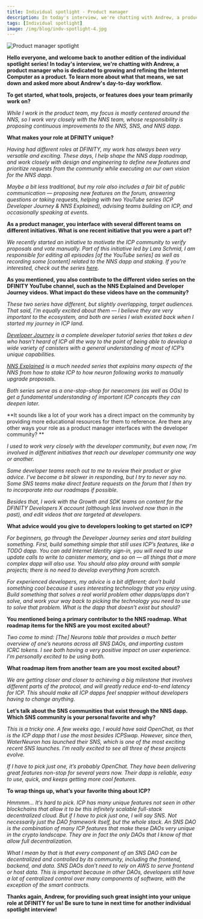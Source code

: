 ```yaml
---
title: Individual spotlight - Product manager
description: In today's interview, we're chatting with Andrew, a product manager who is dedicated to growing and refining the Internet Computer as a product.
tags: [Individual spotlight]
image: /img/blog/indv-spotlight-4.jpg
---
```


![Product manager spotlight](../../static/img/blog/indv-spotlight-4.jpg)

**Hello everyone, and welcome back to another edition of the individual spotlight series! In today's interview, we're chatting with Andrew, a product manager who is dedicated to growing and refining the Internet Computer as a product. To learn more about what that means, we sat down and asked more about Andrew's day-to-day workflow.**

**To get started, what tools, projects, or features does your team primarily work on?**

*While I work in the product team, my focus is mostly centered around the NNS, so I work very closely with the NNS team, whose responsibility is proposing continuous improvements to the NNS, SNS, and NNS dapp.*

**What makes your role at DFINITY unique?**

*Having had different roles at DFINITY, my work has always been very versatile and exciting. These days, I help shape the NNS dapp roadmap, and work closely with design and engineering to define new features and prioritize requests from the community while executing on our own vision for the NNS dapp.*

*Maybe a bit less traditional, but my role also includes a fair bit of public communication — proposing new features on the forum, answering questions or taking requests, helping with two YouTube series (ICP Developer Journey & NNS Explained), advising teams building on ICP, and occasionally speaking at events.*

**As a product manager, you interface with several different teams on different initiatives. What is one recent initiative that you were a part of?**

*We recently started an initiative to motivate the ICP community to verify proposals and vote manually. Part of this initiative led by Lara Schmid, I am responsible for editing all episodes [of the YouTube series] as well as recording some [content] related to the NNS dapp and staking. If you’re interested, check out the series [here](https://www.youtube.com/playlist?list=PLuhDt1vhGcrclxfmztDd6OKE80dnrFmG6).*

**As you mentioned, you also contribute to the different video series on the DFINITY YouTube channel, such as the NNS Explained and Developer Journey videos. What impact do these videos have on the community?**

*These two series have different, but slightly overlapping, target audiences. That said, I’m equally excited about them — I believe they are very important to the ecosystem, and both are series I wish existed back when I started my journey in ICP land.*

*[Developer Journey](https://www.youtube.com/watch?v=oBUpJ4CqmN0&list=PLuhDt1vhGcrdR2h6nPNylXKS4u8L-efvD&ab_channel=DFINITY) is a complete developer tutorial series that takes a dev who hasn’t heard of ICP all the way to the point of being able to develop a wide variety of canisters with a general understanding of most of ICP’s unique capabilities.*

*[NNS Explained](https://www.youtube.com/watch?v=1uX-fRgvXjU&list=PLuhDt1vhGcrclxfmztDd6OKE80dnrFmG6&ab_channel=DFINITY) is a much needed series that explains many aspects of the NNS from how to stake ICP to how neuron following works to manually upgrade proposals.*

*Both series serve as a one-stop-shop for newcomers (as well as OGs) to get a fundamental understanding of important ICP concepts they can deepen later.*

**It sounds like a lot of your work has a direct impact on the community by providing more educational resources for them to reference. Are there any other ways your role as a product manager interfaces with the developer community? **

*I used to work very closely with the developer community, but even now, I’m involved in different initiatives that reach our developer community one way or another.*

*Some developer teams reach out to me to review their product or give advice. I’ve become a bit slower in responding, but I try to never say no. Some SNS teams make direct feature requests on the forum that I then try to incorporate into our roadmaps if possible.*

*Besides that, I work with the Growth and SDK teams on content for the DFINITY Developers X account (although less involved now than in the past), and edit videos that are targeted at developers.*

**What advice would you give to developers looking to get started on ICP?**

*For beginners, go through the Developer Journey series and start building something. First, build something simple that still uses ICP’s features, like a TODO dapp. You can add Internet Identity sign-in, you will need to use update calls to write to canister memory, and so on — all things that a more complex dapp will also use. You should also play around with sample projects; there is no need to develop everything from scratch.*

*For experienced developers, my advice is a bit different; don’t build something cool because it uses interesting technology that you enjoy using. Build something that solves a real world problem other dapps/apps don’t solve, and work your way back to picking the technology you need to use to solve that problem. What is the dapp that doesn’t exist but should?*

**You mentioned being a primary contributor to the NNS roadmap. What roadmap items for the NNS are you most excited about?**

*Two come to mind: [The] Neurons table that provides a much better overview of one’s neurons across all SNS DAOs, and importing custom ICRC tokens. I see both having a very positive impact on user experience. I’m personally excited to be using both.*

**What roadmap item from another team are you most excited about?**

*We are getting closer and closer to achieving a big milestone that involves different parts of the protocol, and will greatly reduce end-to-end latency for ICP. This should make all ICP dapps feel snappier without developers having to change anything.*

**Let’s talk about the SNS communities that exist through the NNS dapp. Which SNS community is your personal favorite and why?**

*This is a tricky one. A few weeks ago, I would have said OpenChat, as that is the ICP dapp that I use the most besides ICPSwap. However, since then, WaterNeuron has launched their SNS, which is one of the most exciting recent SNS launches. I’m really excited to see all three of these projects evolve.*

*If I have to pick just one, it’s probably OpenChat. They have been delivering great features non-stop for several years now. Their dapp is reliable, easy to use, quick, and keeps getting more cool features.*

**To wrap things up, what’s your favorite thing about ICP?**

*Hmmmm… It’s hard to pick. ICP has many unique features not seen in other blockchains that allow it to be this infinitely scalable full-stack decentralized cloud. But if I have to pick just one, I will say SNS. Not necessarily just the DAO framework itself, but the whole stack. An SNS DAO is the combination of many ICP features that make these DAOs very unique in the crypto landscape. They are in fact the only DAOs that I know of that allow full decentralization.*

*What I mean by that is that every component of an SNS DAO can be decentralized and controlled by its community, including the frontend, backend, and data. SNS DAOs don’t need to rely on AWS to serve frontend or host data. This is important because in other DAOs, developers still have a lot of centralized control over many components of software, with the exception of the smart contracts.*

**Thanks again, Andrew, for providing such great insight into your unique role at DFINITY for us! Be sure to tune in next time for another individual spotlight interview!**

